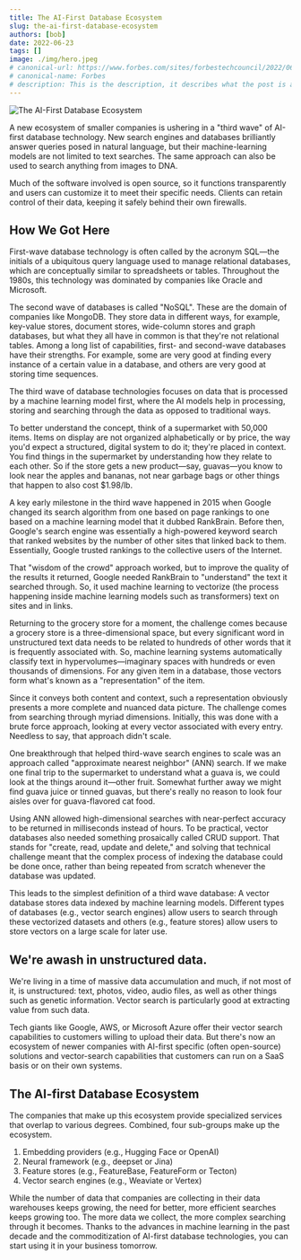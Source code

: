 ```yaml
---
title: The AI-First Database Ecosystem
slug: the-ai-first-database-ecosystem
authors: [bob] 
date: 2022-06-23
tags: []
image: ./img/hero.jpeg
# canonical-url: https://www.forbes.com/sites/forbestechcouncil/2022/06/23/the-ai-first-database-ecosystem/
# canonical-name: Forbes
# description: This is the description, it describes what the post is about
---
```

![The AI-First Database Ecosystem](./img/hero.jpeg)

<!-- truncate -->

A new ecosystem of smaller companies is ushering in a "third wave" of AI-first database technology. New search engines and databases brilliantly answer queries posed in natural language, but their machine-learning models are not limited to text searches. The same approach can also be used to search anything from images to DNA.

Much of the software involved is open source, so it functions transparently and users can customize it to meet their specific needs. Clients can retain control of their data, keeping it safely behind their own firewalls.

## How We Got Here
First-wave database technology is often called by the acronym SQL—the initials of a ubiquitous query language used to manage relational databases, which are conceptually similar to spreadsheets or tables. Throughout the 1980s, this technology was dominated by companies like Oracle and Microsoft.

The second wave of databases is called "NoSQL". These are the domain of companies like MongoDB. They store data in different ways, for example, key-value stores, document stores, wide-column stores and graph databases, but what they all have in common is that they're not relational tables. Among a long list of capabilities, first- and second-wave databases have their strengths. For example, some are very good at finding every instance of a certain value in a database, and others are very good at storing time sequences.

The third wave of database technologies focuses on data that is processed by a machine learning model first, where the AI models help in processing, storing and searching through the data as opposed to traditional ways.

To better understand the concept, think of a supermarket with 50,000 items. Items on display are not organized alphabetically or by price, the way you'd expect a structured, digital system to do it; they're placed in context. You find things in the supermarket by understanding how they relate to each other. So if the store gets a new product—say, guavas—you know to look near the apples and bananas, not near garbage bags or other things that happen to also cost $1.98/lb.

A key early milestone in the third wave happened in 2015 when Google changed its search algorithm from one based on page rankings to one based on a machine learning model that it dubbed RankBrain. Before then, Google's search engine was essentially a high-powered keyword search that ranked websites by the number of other sites that linked back to them. Essentially, Google trusted rankings to the collective users of the Internet.

That "wisdom of the crowd" approach worked, but to improve the quality of the results it returned, Google needed RankBrain to "understand" the text it searched through. So, it used machine learning to vectorize (the process happening inside machine learning models such as transformers) text on sites and in links.

Returning to the grocery store for a moment, the challenge comes because a grocery store is a three-dimensional space, but every significant word in unstructured text data needs to be related to hundreds of other words that it is frequently associated with. So, machine learning systems automatically classify text in hypervolumes—imaginary spaces with hundreds or even thousands of dimensions. For any given item in a database, those vectors form what's known as a "representation" of the item.

Since it conveys both content and context, such a representation obviously presents a more complete and nuanced data picture. The challenge comes from searching through myriad dimensions. Initially, this was done with a brute force approach, looking at every vector associated with every entry. Needless to say, that approach didn't scale.

One breakthrough that helped third-wave search engines to scale was an approach called "approximate nearest neighbor" (ANN) search. If we make one final trip to the supermarket to understand what a guava is, we could look at the things around it—other fruit. Somewhat further away we might find guava juice or tinned guavas, but there's really no reason to look four aisles over for guava-flavored cat food.

Using ANN allowed high-dimensional searches with near-perfect accuracy to be returned in milliseconds instead of hours. To be practical, vector databases also needed something prosaically called CRUD support. That stands for "create, read, update and delete," and solving that technical challenge meant that the complex process of indexing the database could be done once, rather than being repeated from scratch whenever the database was updated.

This leads to the simplest definition of a third wave database: A vector database stores data indexed by machine learning models. Different types of databases (e.g., vector search engines) allow users to search through these vectorized datasets and others (e.g., feature stores) allow users to store vectors on a large scale for later use.

## We're awash in unstructured data.
We're living in a time of massive data accumulation and much, if not most of it, is unstructured: text, photos, video, audio files, as well as other things such as genetic information. Vector search is particularly good at extracting value from such data.

Tech giants like Google, AWS, or Microsoft Azure offer their vector search capabilities to customers willing to upload their data. But there's now an ecosystem of newer companies with AI-first specific (often open-source) solutions and vector-search capabilities that customers can run on a SaaS basis or on their own systems.

## The AI-first Database Ecosystem
The companies that make up this ecosystem provide specialized services that overlap to various degrees. Combined, four sub-groups make up the ecosystem.

1. Embedding providers (e.g., Hugging Face or OpenAI)
1. Neural framework (e.g., deepset or Jina)
1. Feature stores (e.g., FeatureBase, FeatureForm or Tecton)
1. Vector search engines (e.g., Weaviate or Vertex)

While the number of data that companies are collecting in their data warehouses keeps growing, the need for better, more efficient searches keeps growing too. The more data we collect, the more complex searching through it becomes. Thanks to the advances in machine learning in the past decade and the commoditization of AI-first database technologies, you can start using it in your business tomorrow.